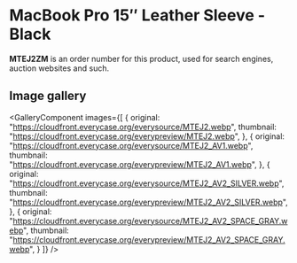
# MacBook Pro 15″ Leather Sleeve - Black

<Callout type='info' emoji='👉🏻'>**MTEJ2ZM** is an order number for this product, used for search engines, auction websites and such.</Callout>

## Image gallery

<GalleryComponent
    images={[
      {
        original: "https://cloudfront.everycase.org/everysource/MTEJ2.webp",
        thumbnail: "https://cloudfront.everycase.org/everypreview/MTEJ2.webp",
      },
      {
        original: "https://cloudfront.everycase.org/everysource/MTEJ2_AV1.webp",
        thumbnail: "https://cloudfront.everycase.org/everypreview/MTEJ2_AV1.webp",
      },
      {
        original: "https://cloudfront.everycase.org/everysource/MTEJ2_AV2_SILVER.webp",
        thumbnail: "https://cloudfront.everycase.org/everypreview/MTEJ2_AV2_SILVER.webp",
      },
      {
        original: "https://cloudfront.everycase.org/everysource/MTEJ2_AV2_SPACE_GRAY.webp",
        thumbnail: "https://cloudfront.everycase.org/everypreview/MTEJ2_AV2_SPACE_GRAY.webp",
      }
    ]}
  />
